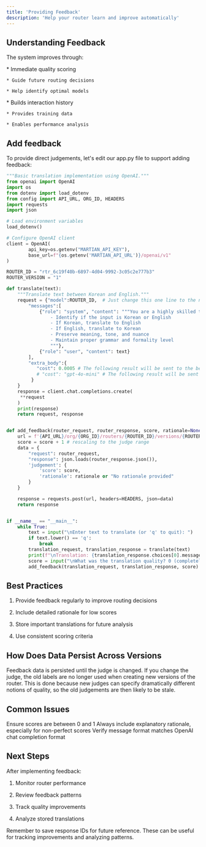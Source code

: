 ```yaml
---
title: 'Providing Feedback'
description: 'Help your router learn and improve automatically'
---
```


## Understanding Feedback

The system improves through:

<CardGroup cols={2}>
  <Card title="Direct Judgements" icon="star">
    * Immediate quality scoring

    * Guide future routing decisions

    * Help identify optimal models
  </Card>

  <Card title="Request/Response Storage" icon="database">
    * Builds interaction history

    * Provides training data

    * Enables performance analysis
  </Card>
</CardGroup>

## Add feedback

To provide direct judgements, let's edit our app.py file to support adding feedback:

```python app.py
"""Basic translation implementation using OpenAI."""
from openai import OpenAI
import os
from dotenv import load_dotenv
from config import API_URL, ORG_ID, HEADERS
import requests
import json 

# Load environment variables
load_dotenv()

# Configure OpenAI client
client = OpenAI(
        api_key=os.getenv("MARTIAN_API_KEY"),
        base_url=f"{os.getenv('MARTIAN_API_URL')}/openai/v1"
)

ROUTER_ID = "rtr_6c19f40b-6897-4d04-9992-3c05c2e777b3"
ROUTER_VERSION = "1"

def translate(text):
    """Translate text between Korean and English."""
    request = {"model":ROUTER_ID,  # Just change this one line to the name you used when creating a router to use your router
        "messages":[
            {"role": "system", "content": """You are a highly skilled translator with expertise in many languages. Your task is to:
                - Identify if the input is Korean or English
                - If Korean, translate to English
                - If English, translate to Korean
                - Preserve meaning, tone, and nuance
                - Maintain proper grammar and formality level
                """},
            {"role": "user", "content": text}
        ],
        "extra_body":{
           "cost": 0.0005 # The following result will be sent to the best performing model with an expected cost equal or below .005 cents or less
           # "cost": "gpt-4o-mini" # The following result will be sent to the best performing model with an expected cost equal or below gpt-4o-mini price
         }
    }
    response = client.chat.completions.create(
     **request   
    )
    print(response)
    return request, response


def add_feedback(router_request, router_response, score, rationale=None):
    url = f'{API_URL}/org/{ORG_ID}/routers/{ROUTER_ID}/versions/{ROUTER_VERSION}/judgement'
    score = score + 1 # rescaling to the judge range
    data = {
        "request": router_request,
        "response": json.loads(router_response.json()),
        'judgement': {
            'score': score,
            'rationale': rationale or "No rationale provided"
        }
    }

    response = requests.post(url, headers=HEADERS, json=data)
    return response


if __name__ == "__main__":
    while True:
        text = input("\nEnter text to translate (or 'q' to quit): ")
        if text.lower() == 'q':
            break
        translation_request, translation_response = translate(text)
        print(f"\nTranslation: {translation_response.choices[0].message.content.strip()}")
        score = input("\nWhat was the translation quality? 0 (completely inaccurate) to 1 (completely accurate): ")
        add_feedback(translation_request, translation_response, score)
```

## Best Practices

1. Provide feedback regularly to improve routing decisions

2. Include detailed rationale for low scores

3. Store important translations for future analysis

4. Use consistent scoring criteria

## How Does Data Persist Across Versions

Feedback data is persisted until the judge is changed.
If you change the judge, the old labels are no longer used when creating new versions of the router.
This is done because new judges can specify dramatically different notions of quality, so the old judgements are then likely to be stale.

## Common Issues

<AccordionGroup>
  <Accordion title="Invalid Score Range">
    Ensure scores are between 0 and 1
  </Accordion>

  <Accordion title="Missing Rationale">
    Always include explanatory rationale, especially for non-perfect scores
  </Accordion>

  <Accordion title="Request Format">
    Verify message format matches OpenAI chat completion format
  </Accordion>
</AccordionGroup>

## Next Steps

After implementing feedback:

1. Monitor router performance

2. Review feedback patterns

3. Track quality improvements

4. Analyze stored translations

<Note>
  Remember to save response IDs for future reference. These can be useful for tracking improvements and analyzing patterns.
</Note>